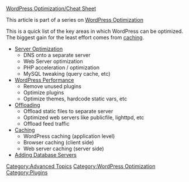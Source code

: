 {{Languages|
{{en|WordPress Optimization/Cheat Sheet}}
{{ja|WordPress_の最適化/チートシート}}
}}
[[WordPress Optimization/Cheat Sheet]]

This article is part of a series on [[WordPress Optimization]]

This is a quick list of the key areas in which WordPress can be optimized. The biggest gain for the least effort comes from [[WordPress Optimization/Caching|caching]].

* [[WordPress Optimization/Server Optimization|Server Optimization]]
** DNS onto a separate server
** Web Server optimization
** PHP acceleration / optimization
** MySQL tweaking (query cache, etc)
* [[WordPress Optimization/WordPress Performance|WordPress Performance]]
** Remove unused plugins
** Optimize plugins
** Optimize themes, hardcode static vars, etc
* [[WordPress Optimization/Offloading|Offloading]]
** Offload static files to separate server
** Optimized web servers like publicfile, lighttpd, etc
** Offload feed traffic
* [[WordPress Optimization/Caching|Caching]]
** WordPress caching (application level)
** Browser caching (client side)
** Web server caching (server side)
* [[HyperDB|Adding Database Servers]]

[[Category:Advanced Topics]]
[[Category:WordPress Optimization]]
[[Category:Plugins]]